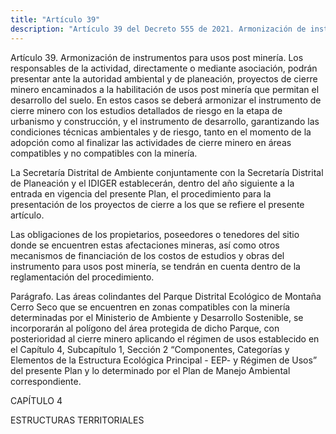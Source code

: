 ```yaml
---
title: "Artículo 39"
description: "Artículo 39 del Decreto 555 de 2021. Armonización de instrumentos para usos post minería."
---
```


Artículo 39. Armonización de instrumentos para usos post minería. Los responsables de la actividad, directamente o mediante asociación, podrán presentar ante la autoridad ambiental y de planeación, proyectos de cierre minero encaminados a la habilitación de usos post minería que permitan el desarrollo del suelo. En estos casos se deberá armonizar el instrumento de cierre minero con los estudios detallados de riesgo en la etapa de urbanismo y construcción, y el instrumento de desarrollo, garantizando las condiciones técnicas ambientales y de riesgo, tanto en el momento de la adopción como al finalizar las actividades de cierre minero en áreas compatibles y no compatibles con la minería.
 
La Secretaría Distrital de Ambiente conjuntamente con la Secretaría Distrital de Planeación y el IDIGER establecerán, dentro del año siguiente a la entrada en vigencia del presente Plan, el procedimiento para la presentación de los proyectos de cierre a los que se refiere el presente artículo.
 
Las obligaciones de los propietarios, poseedores o tenedores del sitio donde se encuentren estas afectaciones mineras, así como otros mecanismos de financiación de los costos de estudios y obras del instrumento para usos post minería, se tendrán en cuenta dentro de la reglamentación del procedimiento.
 
Parágrafo. Las áreas colindantes del Parque Distrital Ecológico de Montaña Cerro Seco que se encuentren en zonas compatibles con la minería determinadas por el Ministerio de Ambiente y Desarrollo Sostenible, se incorporarán al polígono del área protegida de dicho Parque, con posterioridad al cierre minero aplicando el régimen de usos establecido en el Capítulo 4, Subcapítulo 1, Sección 2 “Componentes, Categorías y Elementos de la Estructura Ecológica Principal - EEP- y Régimen de Usos” del presente Plan y lo determinado por el Plan de Manejo Ambiental correspondiente.
 
CAPÍTULO 4
 
ESTRUCTURAS TERRITORIALES